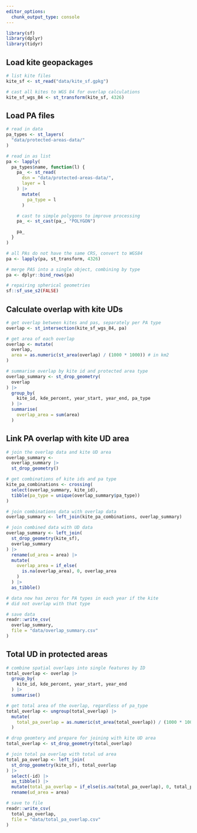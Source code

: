 ```yaml
---
editor_options: 
  chunk_output_type: console
---
```


```r
library(sf)
library(dplyr)
library(tidyr)
```

## Load kite geopackages

```r
# list kite files
kite_sf <- st_read("data/kite_sf.gpkg")

# cast all kites to WGS 84 for overlap calculations
kite_sf_wgs_84 <- st_transform(kite_sf, 4326)
```

## Load PA files

```r
# read in data
pa_types <- st_layers(
  "data/protected-areas-data/"
)

# read in as list
pa <- lapply(
  pa_types$name, function(l) {
    pa_ <- st_read(
      dsn = "data/protected-areas-data/",
      layer = l
    ) |>
      mutate(
        pa_type = l
      )

    # cast to simple polygons to improve processing
    pa_ <- st_cast(pa_, "POLYGON")

    pa_
  }
)

# all PAs do not have the same CRS, convert to WGS84
pa <- lapply(pa, st_transform, 4326)

# merge PAS into a single object, combining by type
pa <- dplyr::bind_rows(pa)
```

```r
# repairing spherical geometries
sf::sf_use_s2(FALSE)
```

## Calculate overlap with kite UDs

```r
# get overlap between kites and pas, separately per PA type
overlap <- st_intersection(kite_sf_wgs_84, pa)

# get area of each overlap
overlap <- mutate(
  overlap,
  area = as.numeric(st_area(overlap) / (1000 * 1000)) # in km2
)

# summarise overlap by kite id and protected area type
overlap_summary <- st_drop_geometry(
  overlap
) |>
  group_by(
    kite_id, kde_percent, year_start, year_end, pa_type
  ) |>
  summarise(
    overlap_area = sum(area)
  )
```

## Link PA overlap with kite UD area

```r
# join the overlap data and kite UD area
overlap_summary <-
  overlap_summary |>
  st_drop_geometry()

# get combinations of kite ids and pa type
kite_pa_combinations <- crossing(
  select(overlap_summary, kite_id),
  tibble(pa_type = unique(overlap_summary$pa_type))
)

# join combinations data with overlap data
overlap_summary <- left_join(kite_pa_combinations, overlap_summary)

# join combined data with UD data
overlap_summary <- left_join(
  st_drop_geometry(kite_sf),
  overlap_summary
) |>
  rename(ud_area = area) |>
  mutate(
    overlap_area = if_else(
      is.na(overlap_area), 0, overlap_area
    )
  ) |>
  as_tibble()

# data now has zeros for PA types in each year if the kite
# did not overlap with that type

# save data
readr::write_csv(
  overlap_summary,
  file = "data/overlap_summary.csv"
)
```

## Total UD in protected areas

```r
# combine spatial overlaps into single features by ID
total_overlap <- overlap |>
  group_by(
    kite_id, kde_percent, year_start, year_end
  ) |>
  summarise()

# get total area of the overlap, regardless of pa_type
total_overlap <- ungroup(total_overlap) |>
  mutate(
    total_pa_overlap = as.numeric(st_area(total_overlap)) / (1000 * 1000)
  )

# drop geomtery and prepare for joining with kite UD area
total_overlap <- st_drop_geometry(total_overlap)
```

```r
# join total pa overlap with total ud area
total_pa_overlap <- left_join(
  st_drop_geometry(kite_sf), total_overlap
) |>
  select(-id) |>
  as_tibble() |>
  mutate(total_pa_overlap = if_else(is.na(total_pa_overlap), 0, total_pa_overlap)) |>
  rename(ud_area = area)

# save to file
readr::write_csv(
  total_pa_overlap,
  file = "data/total_pa_overlap.csv"
)
```

